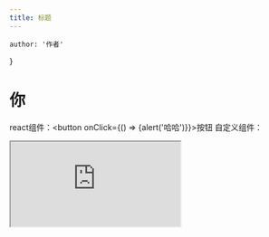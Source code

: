 ---
title: 标题
---

    author: '作者'
}

# 你

react组件：<button onClick={() => {alert('哈哈')}}>按钮</button>
自定义组件：<Counter/>
<iframe src="https://www.github.com"/>
<iframe src="javascript:alert('xss')"/>

## 目录

## 好

自动链接：https://www.github.com
[手动链接](https://www.github.com)

~下标~[^为什么]^上标^~~删除~~

[^为什么]: 给remark-gfm关掉了singleTilde

```javascript
console.log('这是一段js代码')
```

$\|$^[这玩意儿很容易渲染错]

$$
\KaTeX
$$

```mermaid
graph
    a --> b
```

## 世

<blockquote>

    html blockquote

    > <ruby>html ruby<rp>（</rp><rt>嵌套引用</rt><rp>）</rp></ruby>

</blockquote>

### 界

1. a
2. b

- a
- b

* [ ] 待办
* [x] 已办

| a | b |
|---|---|

[//]: # (取消注释会导致：<编译错误)
